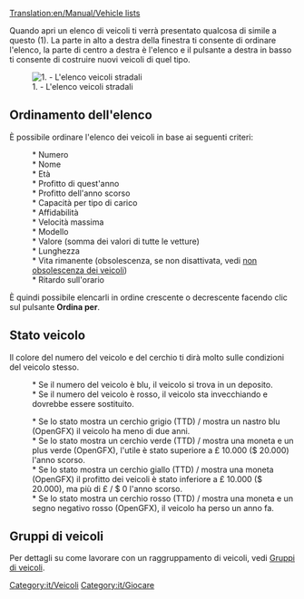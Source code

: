 [[Translation:en/Manual/Vehicle lists]]

Quando apri un elenco di veicoli ti verrà presentato qualcosa di simile a questo (1). La parte in alto a destra della finestra ti consente di ordinare l'elenco, la parte di centro a destra è l'elenco e il pulsante a destra in basso ti consente di costruire nuovi veicoli di quel tipo.

[[File:en/Vehicle list.png|center|frame|1. - L'elenco veicoli stradali]]

== Ordinamento dell'elenco ==

È possibile ordinare l'elenco dei veicoli in base ai seguenti criteri:
: * Numero
: * Nome
: * Età
: * Profitto di quest'anno
: * Profitto dell'anno scorso
: * Capacità per tipo di carico
: * Affidabilità
: * Velocità massima
: * Modello
: * Valore (somma dei valori di tutte le vetture)
: * Lunghezza
: * Vita rimanente (obsolescenza, se non disattivata, vedi [[it/Archive/Manual/Settings/Non obsolescenza dei veicoli|non obsolescenza dei veicoli]])
: * Ritardo sull'orario

È quindi possibile elencarli in ordine crescente o decrescente facendo clic sul pulsante '''Ordina per'''.

== Stato veicolo ==
Il colore del numero del veicolo e del cerchio ti dirà molto sulle condizioni del veicolo stesso.
: * Se il numero del veicolo è blu, il veicolo si trova in un deposito.
: * Se il numero del veicolo è rosso, il veicolo sta invecchiando e dovrebbe essere sostituito.

: * Se lo stato mostra un cerchio grigio (TTD) / mostra un nastro blu (OpenGFX) il veicolo ha meno di due anni.
: * Se lo stato mostra un cerchio verde (TTD) / mostra una moneta e un plus verde (OpenGFX), l'utile è stato superiore a £ 10.000 ($ 20.000) l'anno scorso.
: * Se lo stato mostra un cerchio giallo (TTD) / mostra una moneta (OpenGFX) il profitto dei veicoli è stato inferiore a £ 10.000 ($ 20.000), ma più di £ / $ 0 l'anno scorso.
: * Se lo stato mostra un cerchio rosso (TTD) / mostra una moneta e un segno negativo rosso (OpenGFX), il veicolo ha perso un anno fa.

== Gruppi di veicoli ==
Per dettagli su come lavorare con un raggruppamento di veicoli, vedi [[it/Manual/Gruppi di veicoli|Gruppi di veicoli]].

[[Category:it/Veicoli]]
[[Category:it/Giocare]]